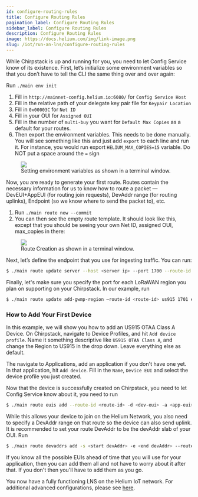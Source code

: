 ```yaml
---
id: configure-routing-rules
title: Configure Routing Rules
pagination_label: Configure Routing Rules
sidebar_label: Configure Routing Rules
description: Configure Routing Rules
image: https://docs.helium.com/img/link-image.png
slug: /iot/run-an-lns/configure-routing-rules
---
```



While Chirpstack is up and running for you, you need to let Config Service know of its existence.
First, let’s initialize some environment variables so that you don’t have to tell the CLI the same
thing over and over again:

Run `./main env init`

1.  Fill in `http://mainnet-config.helium.io:6080/` for `Config Service Host`
1.  Fill in the relative path of your delegate key pair file for `Keypair Location`
1.  Fill in `0x00003C` for `Net ID`
1.  Fill in your OUI for `Assigned OUI`
1.  Fill in the number of `multi-buy` you want for `Default Max Copies` as a default for your
    routes.
1.  Then export the environment variables. This needs to be done manually. You will see something
    like this and just add `export` to each line and run it. For instance, you would run export
    `HELIUM_MAX_COPIES=15` variable. Do NOT put a space around the `=` sign

<figure className="screensnippet-wrapper">
  <img
    src={useBaseUrl('img/open-lns/roaming-setup-env-variables.png')}
    style={{ maxHeight: 350, minWidth: 0, flex: '1 1 auto' }}
  />
  <figcaption>Setting environment variables as shown in a terminal window.</figcaption>
</figure>

Now, you are ready to generate your first route. Routes contain the necessary information for us to
know how to route a packet — DevEUI+AppEUI (for routing join requests), DevAddr range (for routing
uplinks), Endpoint (so we know where to send the packet to), etc.

1.  Run `./main route new --commit`
1.  You can then see the empty route template. It should look like this, except that you should be
    seeing your own Net ID, assigned OUI, max_copies in there:

<figure className="screensnippet-wrapper">
  <img
    src={useBaseUrl('img/open-lns/roaming-setup-generate-route.png')}
    style={{ maxHeight: 350, minWidth: 0, flex: '1 1 auto' }}
  />
  <figcaption>Route Creation as shown in a terminal window.</figcaption>
</figure>

Next, let’s define the endpoint that you use for ingesting traffic. You can run:

```bash
$ ./main route update server --host <server ip> --port 1700 --route-id <route-id> --commit
```

Finally, let's make sure you specify the port for each LoRaWAN region you plan on supporting on your
Chirpstack. In our example, run

```bash
$ ./main route update add-gwmp-region —route-id <route-id> us915 1701 eu868 1700 --commit
```

### How to Add Your First Device

In this example, we will show you how to add an US915 OTAA Class A Device. On Chirpstack, navigate
to Device Profiles, and hit `Add device profile`. Name it something descriptive like
`US915 OTAA Class A`, and change the Region to US915 in the drop down. Leave everything else as
default.

The navigate to Applications, add an application if you don't have one yet. In that application, hit
`Add device`. Fill in the `Name`, `Device EUI` and select the device profile you just created.

Now that the device is successfully created on Chirpstack, you need to let Config Service know about
it, you need to run

```bash
$ ./main route euis add --route-id <route-id> -d <dev-eui> -a <app-eui> --commit
```

While this allows your device to join on the Helium Network, you also need to specify a DevAddr
range on that route so the device can also send uplink. It is recommended to set your route DevAddr
to be the devAddr slab of your OUI. Run

```bash
$ ./main route devaddrs add -s <start devAddr> -e <end devAddr> --route-id <route-id> -- commit
```

If you know all the possible EUIs ahead of time that you will use for your application, then you can
add them all and not have to worry about it after that. If you don't then you'll have to add them as
you go.

You now have a fully functioning LNS on the Helium IoT network. For additional advanced
configurations, please see [here](advanced-configuration).
